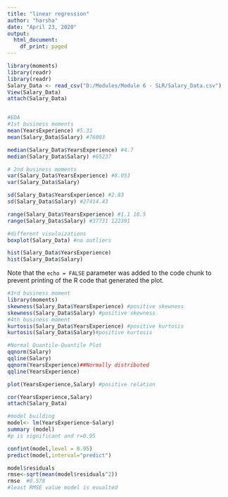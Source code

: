 ---
title: "linear regression"
author: "harsha"
date: "April 23, 2020"
output:
  html_document:
    df_print: paged
---


```{r}
library(moments)
library(readr)
library(readr)
Salary_Data <- read_csv("D:/Modules/Module 6 - SLR/Salary_Data.csv")
View(Salary_Data)
attach(Salary_Data)


#EDA
#1st business moments
mean(YearsExperience) #5.31
mean(Salary_Data$Salary) #76003

median(Salary_Data$YearsExperience) #4.7
median(Salary_Data$Salary) #65237

# 2nd business moments
var(Salary_Data$YearsExperience) #8.053
var(Salary_Data$Salary)

sd(Salary_Data$YearsExperience) #2.83
sd(Salary_Data$Salary) #27414.43

range(Salary_Data$YearsExperience) #1.1 10.5
range(Salary_Data$Salary) #37731 122391
```
```{r}

#different visulaizations
boxplot(Salary_Data) #no outliers

hist(Salary_Data$YearsExperience)
hist(Salary_Data$Salary)
```

Note that the `echo = FALSE` parameter was added to the code chunk to prevent printing of the R code that generated the plot.

```{r}
#3rd business moment
library(moments)
skewness(Salary_Data$YearsExperience) #positive skewness
skewness(Salary_Data$Salary) #positive skewness
#4th business moment
kurtosis(Salary_Data$YearsExperience) #positive kurtosis
kurtosis(Salary_Data$Salary)#positive kurtosis
```
```{r}
#Normal Quantile-Quantile Plot
qqnorm(Salary)
qqline(Salary)
qqnorm(YearsExperience)##Normally distributed
qqline(YearsExperience)

plot(YearsExperience,Salary) #positive relation

cor(YearsExperience,Salary)
attach(Salary_Data)
```

```{r}
#model building
model<- lm(YearsExperience~Salary)
summary (model)
#p is significant and r=0.95
```


```{r}

confint(model,level = 0.95)
predict(model,interval="predict")
```

```{r}
model$residuals
rmse<-sqrt(mean(model$residuals^2))
rmse  #0.578
#least RMSE value model is evualted
```